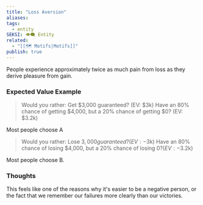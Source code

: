 ```yaml
---
title: "Loss Aversion"
aliases: 
tags:
  - entity
SEKSI: 👁️‍🗨️ Entity
related:
  - "[[🗺️ Motifs|Motifs]]"
publish: true
---
```



People experience approximately twice as much pain from loss as they derive pleasure from gain.

### <Link href="/c/expected-value" className="text-[var(--color-primary)] hover:underline hover:text-[var(--color-secondary)] transition-colors font-medium">Expected Value</Link> Example
> Would you rather:
> Get $3,000 guaranteed? (EV: $3k)
> Have an 80% chance of getting $4,000, but a 20% chance of getting $0? (EV: $3.2k)

Most people choose A

> Would you rather:
> Lose $3,000 guaranteed? (EV: -$3k)
> Have an 80% chance of losing $4,000, but a 20% chance of losing $0? (EV: -$3.2k)

Most people choose B.

### Thoughts

This feels like one of the reasons why it's easier to be a negative person, or the fact that we remember our failures more clearly than our victories.
